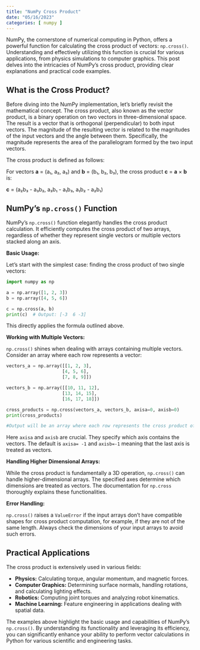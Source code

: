```yaml
---
title: "NumPy Cross Product"
date: "05/16/2023"
categories: [ numpy ]
---
```



NumPy, the cornerstone of numerical computing in Python, offers a powerful function for calculating the cross product of vectors: `np.cross()`.  Understanding and effectively utilizing this function is crucial for various applications, from physics simulations to computer graphics. This post delves into the intricacies of NumPy's cross product, providing clear explanations and practical code examples.

## What is the Cross Product?

Before diving into the NumPy implementation, let's briefly revisit the mathematical concept. The cross product, also known as the vector product, is a binary operation on two vectors in three-dimensional space. The result is a vector that is orthogonal (perpendicular) to both input vectors.  The magnitude of the resulting vector is related to the magnitudes of the input vectors and the angle between them.  Specifically, the magnitude represents the area of the parallelogram formed by the two input vectors.

The cross product is defined as follows:

For vectors **a** = (a₁, a₂, a₃) and **b** = (b₁, b₂, b₃), the cross product **c** = **a** × **b** is:

**c** = (a₂b₃ - a₃b₂, a₃b₁ - a₁b₃, a₁b₂ - a₂b₁)


## NumPy's `np.cross()` Function

NumPy's `np.cross()` function elegantly handles the cross product calculation. It efficiently computes the cross product of two arrays, regardless of whether they represent single vectors or multiple vectors stacked along an axis.

**Basic Usage:**

Let's start with the simplest case: finding the cross product of two single vectors:

```python
import numpy as np

a = np.array([1, 2, 3])
b = np.array([4, 5, 6])

c = np.cross(a, b)
print(c)  # Output: [-3  6 -3]
```

This directly applies the formula outlined above.


**Working with Multiple Vectors:**

`np.cross()` shines when dealing with arrays containing multiple vectors.  Consider an array where each row represents a vector:


```python
vectors_a = np.array([[1, 2, 3],
                     [4, 5, 6],
                     [7, 8, 9]])

vectors_b = np.array([[10, 11, 12],
                     [13, 14, 15],
                     [16, 17, 18]])

cross_products = np.cross(vectors_a, vectors_b, axisa=0, axisb=0)
print(cross_products)

#Output will be an array where each row represents the cross product of the corresponding rows from vectors_a and vectors_b
```

Here `axisa` and `axisb` are crucial.  They specify which axis contains the vectors.  The default is `axisa= -1` and `axisb=-1` meaning that the last axis is treated as vectors.


**Handling Higher Dimensional Arrays:**

While the cross product is fundamentally a 3D operation,  `np.cross()` can handle higher-dimensional arrays.  The specified axes determine which dimensions are treated as vectors.  The documentation for `np.cross` thoroughly explains these functionalities.



**Error Handling:**

`np.cross()` raises a `ValueError` if the input arrays don't have compatible shapes for cross product computation, for example, if they are not of the same length.  Always check the dimensions of your input arrays to avoid such errors.


##  Practical Applications

The cross product is extensively used in various fields:

* **Physics:** Calculating torque, angular momentum, and magnetic forces.
* **Computer Graphics:** Determining surface normals, handling rotations, and calculating lighting effects.
* **Robotics:**  Computing joint torques and analyzing robot kinematics.
* **Machine Learning:** Feature engineering in applications dealing with spatial data.


The examples above highlight the basic usage and capabilities of NumPy's `np.cross()`.  By understanding its functionality and leveraging its efficiency, you can significantly enhance your ability to perform vector calculations in Python for various scientific and engineering tasks.

